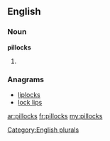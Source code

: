 ==English==

===Noun===
'''pillocks'''

# {{plural of|[[pillock]]}}

===Anagrams===
* [[liplocks#English|liplocks]]
* [[lock lips#English|lock lips]]

[[Category:English plurals]]

[[ar:pillocks]]
[[fr:pillocks]]
[[my:pillocks]]